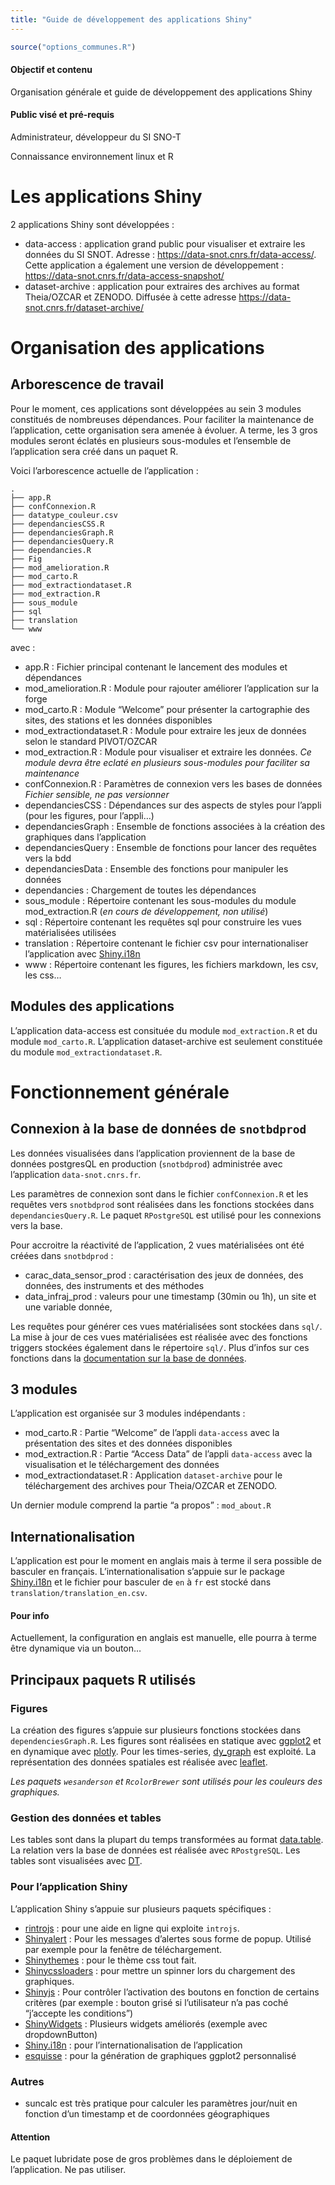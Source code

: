 ```yaml
---
title: "Guide de développement des applications Shiny"
---
```


```r
source("options_communes.R")
```

<div class="alert alert-success" role="alert">
  <h4 class="alert-heading">**Objectif et contenu**</h4>
  <p>Organisation générale et guide de développement des applications Shiny</p>
</div>

<div class="alert alert-info" role="alert">
  <h4 class="alert-heading">**Public visé et pré-requis**</h4>
  <p>Administrateur, développeur du SI SNO-T</p>
  <p>Connaissance environnement linux et R</p>
</div>

# Les applications Shiny


2 applications Shiny sont développées : 

- data-access : application grand public pour visualiser et extraire les données du SI SNOT. Adresse : [https://data-snot.cnrs.fr/data-access/](https://data-snot.cnrs.fr/data-access/). Cette application a également une version de développement : [https://data-snot.cnrs.fr/data-access-snapshot/](https://data-snot.cnrs.fr/data-access-snapshot/)
- dataset-archive : application pour extraires des archives au format Theia/OZCAR et ZENODO. Diffusée à cette adresse [https://data-snot.cnrs.fr/dataset-archive/](https://data-snot.cnrs.fr/dataset-archive/)

# Organisation des applications

## Arborescence de travail

Pour le moment, ces applications sont développées au sein 3 modules constitués de nombreuses dépendances. Pour faciliter la maintenance de l'application, cette organisation sera amenée à évoluer. A terme, les 3 gros modules seront éclatés en plusieurs sous-modules et l'ensemble de l'application sera créé dans un paquet R.

Voici l'arborescence actuelle de l'application :

```
.
├── app.R
├── confConnexion.R
├── datatype_couleur.csv
├── dependanciesCSS.R
├── dependanciesGraph.R
├── dependanciesQuery.R
├── dependancies.R
├── Fig
├── mod_amelioration.R
├── mod_carto.R
├── mod_extractiondataset.R
├── mod_extraction.R
├── sous_module
├── sql
├── translation
└── www
```

avec :

- app.R : Fichier principal contenant le lancement des modules et dépendances
- mod_amelioration.R : Module pour rajouter améliorer l'application sur la forge
- mod_carto.R : Module "Welcome" pour présenter la cartographie des sites, des stations et les données disponibles
- mod_extractiondataset.R : Module pour extraire les jeux de données selon le standard PIVOT/OZCAR
- mod_extraction.R : Module pour visualiser et extraire les données. *Ce module devra être eclaté en plusieurs sous-modules pour faciliter sa maintenance*
- confConnexion.R : Paramètres de connexion vers les bases de données *Fichier sensible, ne pas versionner*
- dependanciesCSS : Dépendances sur des aspects de styles pour l'appli (pour les figures, pour l'appli...)
- dependanciesGraph : Ensemble de fonctions associées à la création des graphiques dans l'application
- dependanciesQuery : Ensemble de fonctions pour lancer des requêtes vers la bdd
- dependanciesData : Ensemble des fonctions pour manipuler les données
- dependancies : Chargement de toutes les dépendances
- sous_module : Répertoire contenant les sous-modules du module mod_extraction.R (*en cours de développement, non utilisé*)
- sql : Répertoire contenant les requêtes sql pour construire les vues matérialisées utilisées 
- translation : Répertoire contenant le fichier csv pour internationaliser l'application avec [Shiny.i18n](https://github.com/Appsilon/Shiny.i18n)
- www : Répertoire contenant les figures, les fichiers markdown, les csv, les css...

## Modules des applications 

L'application data-access est consituée du module `mod_extraction.R` et du module `mod_carto.R`.
L'application dataset-archive est seulement constituée du module `mod_extractiondataset.R`.

# Fonctionnement générale

## Connexion à la base de données de `snotbdprod`

Les données visualisées dans l'application proviennent de la base de données postgresQL en production (`snotbdprod`) administrée avec l'application `data-snot.cnrs.fr`.

Les paramètres de connexion sont dans le fichier `confConnexion.R` et les requêtes vers `snotbdprod` sont réalisées dans les fonctions stockées dans `dependanciesQuery.R`. Le paquet `RPostgreSQL` est utilisé pour les connexions vers la base.

Pour accroitre la réactivité de l'application, 2 vues matérialisées ont été créées dans `snotbdprod` : 

- carac_data_sensor_prod : caractérisation des jeux de données, des données, des instruments et des méthodes
- data_infraj_prod : valeurs pour une timestamp (30min ou 1h), un site et une variable donnée,

Les requêtes pour générer ces vues matérialisées sont stockées dans `sql/`. La mise à jour de ces vues matérialisées est réalisée avec des fonctions triggers stockées également dans le répertoire `sql/`. Plus d'infos sur ces fonctions dans la [documentation sur la base de données](https://sourcesup.renater.fr/www/si-snot/5_Administrer_PostgresQL.html).

## 3 modules

L'application est organisée sur 3 modules indépendants :

- mod_carto.R : Partie "Welcome" de l'appli `data-access` avec la présentation des sites et des données disponibles
- mod_extraction.R : Partie "Access Data" de l'appli `data-access` avec la visualisation et le téléchargement des données
- mod_extractiondataset.R : Application `dataset-archive` pour le téléchargement des archives pour Theia/OZCAR et ZENODO.

Un dernier module comprend la partie "a propos" : `mod_about.R`

## Internationalisation

L'application est pour le moment en anglais mais à terme il sera possible de basculer en français. L'internationalisation s'appuie sur le package [Shiny.i18n](https://github.com/Appsilon/Shiny.i18n) et le fichier pour basculer de `en` à `fr` est stocké dans `translation/translation_en.csv`.

<div class="alert alert-info" role="alert">
  <h4 class="alert-heading">**Pour info**</h4>
  <p>Actuellement, la configuration en anglais est manuelle, elle pourra à terme être dynamique via un bouton...</p>
</div>

## Principaux paquets R utilisés 

### Figures

La création des figures s'appuie sur plusieurs fonctions stockées dans `dependenciesGraph.R`.
Les figures sont réalisées en statique avec [ggplot2](https://ggplot2.tidyverse.org/) et en dynamique avec [plotly](https://plot.ly/r/reference/#layout-legend).
Pour les times-series, [dy_graph](https://rstudio.github.io/dygraphs/) est exploité.
La représentation des données spatiales est réalisée avec [leaflet](https://rstudio.github.io/leaflet/).

*Les paquets `wesanderson` et `RcolorBrewer` sont utilisés pour les couleurs des graphiques.*

### Gestion des données et tables

Les tables sont dans la plupart du temps transformées au format [data.table](https://cran.r-project.org/web/packages/data.table/vignettes/datatable-intro.html).
La relation vers la base de données est réalisée avec `RPostgreSQL`.
Les tables sont visualisées avec [DT](https://rstudio.github.io/DT/).

### Pour l'application Shiny

L'application Shiny s'appuie sur plusieurs paquets spécifiques :

- [rintrojs](https://carlganz.github.io/rintrojs/) : pour une aide en ligne qui exploite `introjs`.
- [Shinyalert](https://github.com/daattali/Shinyalert) : Pour les messages d'alertes sous forme de popup. Utilisé par exemple pour la fenêtre de téléchargement.
- [Shinythemes](https://rstudio.github.io/Shinythemes/) : pour le thème css tout fait.
- [Shinycssloaders](https://github.com/andrewsali/Shinycssloaders) : pour mettre un spinner lors du chargement des graphiques.
- [Shinyjs](https://deanattali.com/Shinyjs/) : Pour contrôler l'activation des boutons en fonction de certains critères (par exemple : bouton grisé si l'utilisateur n'a pas coché "j'accepte les conditions")
- [ShinyWidgets](http://Shinyapps.dreamrs.fr/ShinyWidgets/) : Plusieurs widgets améliorés (exemple avec dropdownButton)
- [Shiny.i18n](https://github.com/Appsilon/Shiny.i18n) : pour l'internationalisation de l'application
- [esquisse](http://shinyapps.dreamrs.fr/esquisse/) : pour la génération de graphiques ggplot2 personnalisé

### Autres
 
- suncalc est très pratique pour calculer les paramètres jour/nuit en fonction d'un timestamp et de coordonnées géographiques

<div class="alert alert-danger" role="alert">
  <h4 class="alert-heading">**Attention**</h4>
  <p>Le paquet lubridate pose de gros problèmes dans le déploiement de l'application. Ne pas utiliser.</p>
</div>
